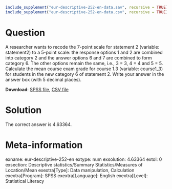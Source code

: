 ```r
include_supplement("eur-descriptive-252-en-data.sav", recursive = TRUE)
include_supplement("eur-descriptive-252-en-data.csv", recursive = TRUE)
```

Question
========
A researcher wants to recode the 7-point scale for statement 2 (variable: statement2) to a 5-point scale: the response options 1 and 2 are combined into category 2 and the answer options 6 and 7 are combined to form category 6. The other options remain the same, i.e., 3 = 3, 4 = 4 and 5 = 5. Calculate the mean course exam grade for course 1.3 (variable: course1_3) for students in the new category 6 of statement 2. Write your answer in the answer box (with 5 decimal places).

**Download**: [SPSS file](eur-descriptive-252-en-data.sav), [CSV file](eur-descriptive-252-en-data.csv)


Solution
========
The correct answer is 4.63364.


Meta-information
================
exname: eur-descriptive-252-en
extype: num
exsolution: 4.63364
extol: 0
exsection: Descriptive statistics/Summary Statistics/Measures of Location/Mean
exextra[Type]: Data manipulation, Calculation
exextra[Program]: SPSS
exextra[Language]: English
exextra[Level]: Statistical Literacy
